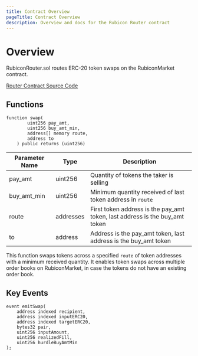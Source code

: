 ```yaml
---
title: Contract Overview
pageTitle: Contract Overview
description: Overview and docs for the Rubicon Router contract
---
```


# Overview

RubiconRouter.sol routes ERC-20 token swaps on the RubiconMarket contract.

[Router Contract Source Code](https://github.com/RubiconDeFi/rubi-protocol-v2/blob/master/contracts/utilities/RubiconRouter.sol)

## Functions

```
function swap(
        uint256 pay_amt,
        uint256 buy_amt_min,
        address[] memory route,
        address to
    ) public returns (uint256)
```

| Parameter Name  | Type    | Description                             |
| --------------- | ------- | --------------------------------------- |
| pay_amt         | uint256 | Quantity of tokens the taker is selling |
| buy_amt_min     | uint256 | Minimum quantity received of last token address in `route` |
| route           | addresses | First token address is the pay_amt token, last address is the buy_amt token |
| to              | address | Address is the pay_amt token, last address is the buy_amt token |

This function swaps tokens across a specified `route` of token addresses with a minimum received quantity. It enables token swaps across multiple order books on RubiconMarket, in case the tokens do not have an existing order book.

## Key Events

    event emitSwap(
        address indexed recipient,
        address indexed inputERC20,
        address indexed targetERC20,
        bytes32 pair,
        uint256 inputAmount,
        uint256 realizedFill,
        uint256 hurdleBuyAmtMin
    );
